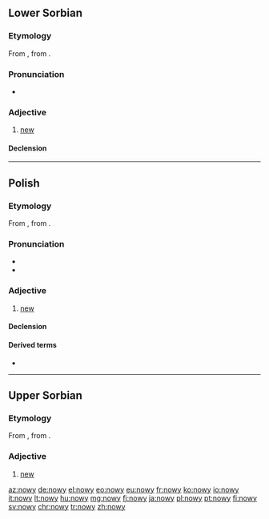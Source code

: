 ==Lower Sorbian==

===Etymology===
From {{etyl|sla-pro|dsb}} {{term/t|sla-pro|*novъ}}, from {{etyl|ine-pro|dsb}} {{term/t|ine-pro|*néwos}}.

===Pronunciation===
* {{IPA|[ˈnovɨ]|lang=dsb}}

===Adjective===
{{dsb-adjective|nowšy|adv=nowo}}

# [[new]]

====Declension====
{{dsb-decl-adj-47|now}}

----

==Polish==

===Etymology===
From {{etyl|sla-pro|pl}} {{term/t|sla-pro|*novъ}}, from {{etyl|ine-pro|pl}} {{term/t|ine-pro|*néwos}}.

===Pronunciation===
* {{audio|Pl-nowy.ogg|audio}}
* {{IPA|[ˈnɔvɨ]|lang=pl}}

===Adjective===
{{pl-adj|m|nowszy}}

# [[new]]

====Declension====
{{pl-decl-adj-y|now|nowi}}

====Derived terms====
* {{l|pl|nowość}}

----

==Upper Sorbian==

===Etymology===
From {{etyl|sla-pro|hsb}} {{term/t|sla-pro|*novъ}}, from {{etyl|ine-pro|hsb}} {{term/t|ine-pro|*néwos}}.

===Adjective===
{{head|hsb|adjective}}

# [[new]]

[[az:nowy]]
[[de:nowy]]
[[el:nowy]]
[[eo:nowy]]
[[eu:nowy]]
[[fr:nowy]]
[[ko:nowy]]
[[io:nowy]]
[[it:nowy]]
[[lt:nowy]]
[[hu:nowy]]
[[mg:nowy]]
[[fj:nowy]]
[[ja:nowy]]
[[pl:nowy]]
[[pt:nowy]]
[[fi:nowy]]
[[sv:nowy]]
[[chr:nowy]]
[[tr:nowy]]
[[zh:nowy]]